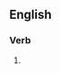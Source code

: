 ==English==

===Verb===
{{head|en|present participle}}

# {{present participle of|truncate|lang=en|nocat=1}}